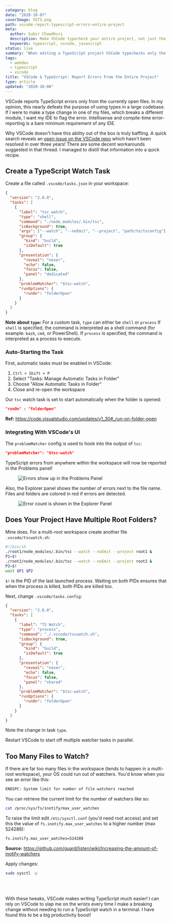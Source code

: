 ```yaml
---
category: blog
date: "2020-10-07"
coverImage: VSTS.png
path: vscode-report-typescript-errors-entire-project
meta:
  author: Subir Chowdhuri
  description: Make VSCode typecheck your entire project, not just the currently open file.
  keywords: typescript, vscode, javascript
status: live
summary: "When editing a TypeScript project VSCode typechecks only the currently opened file. Here is a recipe to run TS check on your entire project and show errors in VSCode's 'Problems' pane"
tags:
  - webdev
  - typescript
  - vscode
title: "VSCode & TypeScript: Report Errors From the Entire Project"
type: article
updated: "2020-10-08"
---
```


VSCode reports TypeScript errors only from the currently open files. In my opinion, this nearly defeats the purpose of using types in a large codebase. If I were to make a type change in one of my files, which breaks a different module, I want my IDE to flag the error. Intellisense and compile-time error-reporting is a bare minimum requirement of any IDE.

Why VSCode doesn't have this ability out of the box is truly baffling. A quick search reveals an [open issue on the VSCode repo](https://github.com/microsoft/vscode/issues/13953) which hasn't been resolved in over three years! There are some decent workarounds suggested in that thread. I managed to distill that information into a quick recipe.


## Create a TypeScript Watch Task

Create a file called `.vscode/tasks.json` in your workspace:

```json
{
  "version": "2.0.0",
  "tasks": [
    {
      "label": "tsc watch",
      "type": "shell",
      "command": "./node_modules/.bin/tsc",
      "isBackground": true,
      "args": ["--watch", "--noEmit", "--project", "path/to/tsconfig"],
      "group": {
        "kind": "build",
        "isDefault": true
      },
      "presentation": {
        "reveal": "never",
        "echo": false,
        "focus": false,
        "panel": "dedicated"
      },
      "problemMatcher": "$tsc-watch",
      "runOptions": {
        "runOn": "folderOpen"
      }
    }
  ]
}
```

__Note about `type`:__ For a custom task, `type` can either be `shell` or `process` If `shell` is specified, the command is interpreted as a shell command (for example: `bash`, `cmd`, or PowerShell). If `process` is specified, the command is interpreted as a process to execute.


### Auto-Starting the Task

First, automatic tasks must be enabled in VSCode:

1. `Ctrl + Shift + P`
1. Select "Tasks: Manage Automatic Tasks in Folder"
1. Choose "Allow Automatic Tasks in Folder"
1. Close and re-open the workspace

Our `tsc` watch task is set to start automatically when the folder is opened:

```json
"runOn" : "folderOpen"
```

__Ref:__ https://code.visualstudio.com/updates/v1_30#_run-on-folder-open


### Integrating With VSCode's UI

The `problemMatcher` config is used to hook into the output of `tsc`:

```json
"problemMatcher": "$tsc-watch"
```

TypeScript errors from anywhere within the workspace will now be reported in the Problems panel!


<Figure caption="Errors show up in the Problems Panel">

![Errors show up in the Problems Panel](Problems_Panel.jpg)

</Figure>

Also, the Explorer panel shows the number of errors next to the file name. Files and folders are colored in red if errors are detected.

<Figure>

![Error count is shown in the Explorer Panel](Explorer_Panel.jpg)

</Figure>


## Does Your Project Have Multiple Root Folders?

Mine does. For a multi-root workspace create another file `.vscode/tscwatch.sh`:

```bash
#!/bin/sh
./root1/node_modules/.bin/tsc --watch --noEmit --project root1 &
P1=$!
./root2/node_modules/.bin/tsc --watch --noEmit --project root2 &
P2=$!
wait $P1 $P2
```

`$!` is the PID of the last launched process. Waiting on both PIDs ensures that when the process is killed, both PIDs are killed too.

Next, change `.vscode/tasks.config`:

```json
{
  "version": "2.0.0",
  "tasks": [
    {
      "label": "TS Watch",
      "type": "process",
      "command": "./.vscode/tscwatch.sh",
      "isBackground": true,
      "group": {
        "kind": "build",
        "isDefault": true
      },
      "presentation": {
        "reveal": "never",
        "echo": false,
        "focus": false,
        "panel": "shared"
      },
      "problemMatcher": "$tsc-watch",
      "runOptions": {
        "runOn": "folderOpen"
      }
    }
  ]
}
```

Note the change in task `type`.

Restart VSCode to start off multiple watcher tasks in parallel.

## Too Many Files to Watch?
If there are far too many files in the workspace (tends to happen in a multi-root workspace), your OS could run out of watchers. You'd know when you see an error like this:

```sh
ENOSPC: System limit for number of file watchers reached
```

You can retrieve the current limit for the number of watchers like so:

```sh
cat /proc/sys/fs/inotify/max_user_watches
```

To raise the limit edit `/etc/sysctl.conf` (you'd need root access) and set this the value of `fs.inotify.max_user_watches` to a higher number (max 524288):

```sh
fs.inotify.max_user_watches=524288
```

__Source:__ https://github.com/guard/listen/wiki/Increasing-the-amount-of-inotify-watchers


Apply changes:

```sh
sudo sysctl -p
```
<br/>
<br/>

With these tweaks, VSCode makes writing TypeScript much easier! I can rely on VSCode to slap me on the wrists every time I make a breaking change without needing to run a TypeScript watch in a terminal. I have found this to be a big productivity boost!
